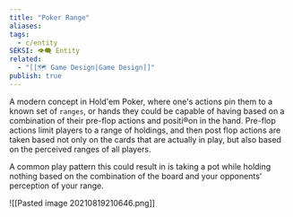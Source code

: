 ```yaml
---
title: "Poker Range"
aliases: 
tags:
  - c/entity
SEKSI: 👁️‍🗨️ Entity
related:
  - "[[🗺️ Game Design|Game Design]]"
publish: true
---
```

A modern concept in Hold'em Poker, where one's actions pin them to a known set of `ranges`, or hands they could be capable of having based on a combination of their pre-flop actions and positi®on in the hand. Pre-flop actions limit players to a range of holdings, and then post flop actions are taken based not only on the cards that are actually in play, but also based on the perceived ranges of all players.

A common play pattern this could result in is taking a pot while holding nothing based on the combination of the board and your opponents' perception of your range. 

![[Pasted image 20210819210646.png]]
